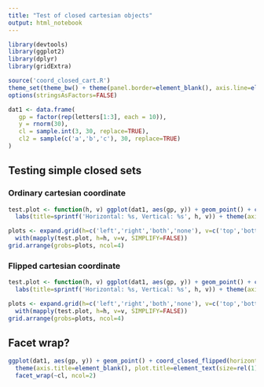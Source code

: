 ```yaml
---
title: "Test of closed cartesian objects"
output: html_notebook
---
```


```r
library(devtools)
library(ggplot2)
library(dplyr)
library(gridExtra)

source('coord_closed_cart.R')
theme_set(theme_bw() + theme(panel.border=element_blank(), axis.line=element_line()))
options(stringsAsFactors=FALSE)
```


```r
dat1 <- data.frame(
   gp = factor(rep(letters[1:3], each = 10)),
   y = rnorm(30),
   cl = sample.int(3, 30, replace=TRUE),
   cl2 = sample(c('a','b','c'), 30, replace=TRUE)
)
```

## Testing simple closed sets

### Ordinary cartesian coordinate
```r
test.plot <- function(h, v) ggplot(dat1, aes(gp, y)) + geom_point() + coord_closed_cart(horizontal = h, vertical=v) + 
  labs(title=sprintf('Horizontal: %s, Vertical: %s', h, v)) + theme(axis.title=element_blank(), plot.title=element_text(size=rel(1)))

plots <- expand.grid(h=c('left','right','both','none'), v=c('top','bottom','both','none'),  stringsAsFactors = FALSE) %>%
  with(mapply(test.plot, h=h, v=v, SIMPLIFY=FALSE))
grid.arrange(grobs=plots, ncol=4)

```

### Flipped cartesian coordinate
```r
test.plot <- function(h, v) ggplot(dat1, aes(gp, y)) + geom_point() + coord_closed_flipped(horizontal = h, vertical=v) + 
  labs(title=sprintf('Horizontal: %s, Vertical: %s', h, v)) + theme(axis.title=element_blank(), plot.title=element_text(size=rel(1)))

plots <- expand.grid(h=c('left','right','both','none'), v=c('top','bottom','both','none'),  stringsAsFactors = FALSE) %>%
  with(mapply(test.plot, h=h, v=v, SIMPLIFY=FALSE))
grid.arrange(grobs=plots, ncol=4)

```


## Facet wrap?

```r
ggplot(dat1, aes(gp, y)) + geom_point() + coord_closed_flipped(horizontal = 'left', vertical='none') + 
  theme(axis.title=element_blank(), plot.title=element_text(size=rel(1))) +
  facet_wrap(~cl, ncol=2)

```